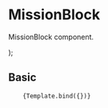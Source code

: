 
<Meta title="Components/Content/MissionBlock" component={MissionBlock} />

# MissionBlock

MissionBlock component.

<Props of={MissionBlock} />

  <MissionBlock taskName={args.taskName} group={args.group} deadline={args.deadline} status={args.status} percentageCompleted={args.percentageCompleted} />
);

## Basic
<Canvas>
  <Story 
    name="Basic"   
    args={{
      taskName: "Example Name",
      group: "FP DUAL ALTIA",
      deadline: new Date("2023-06-27T00:00:00.000Z"),
      status: "En Curso",
      percentageCompleted: 80
    }}
     
  
   >
        {Template.bind({})}
  </Story>
</Canvas>

<ArgsTable story="Basic" />

